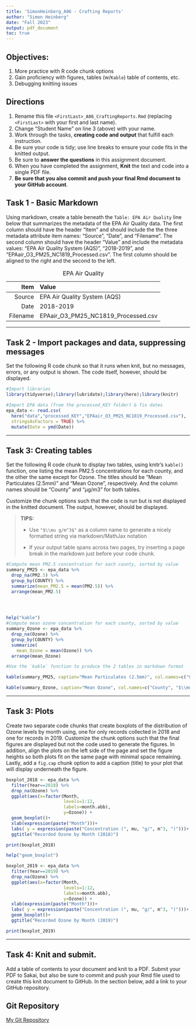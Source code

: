 ```yaml
---
title: 'SimonHeinberg_A06 - Crafting Reports'
author: "Simon Heinberg" 
date: "Fall 2023"
output: pdf_document
toc: true
---
```


## Objectives:

1.  More practice with R code chunk options
1.  Gain proficiency with figures, tables (w/`Kable`) table of contents, etc.
1.  Debugging knitting issues

## Directions

1.  Rename this file `<FirstLast>_A06_CraftingReports.Rmd` (replacing `<FirstLast>` with your first and last name).
1.  Change "Student Name" on line 3 (above) with your name.
1.  Work through the tasks, **creating code and output** that fulfill each instruction.
1.  Be sure your code is tidy; use line breaks to ensure your code fits in the knitted output.
1.  Be sure to **answer the questions** in this assignment document.
1.  When you have completed the assignment, **Knit** the text and code into a single PDF file.
1.  **Be sure that you also commit and push your final Rmd document to your GitHub account**.

## Task 1 - Basic Markdown

Using markdown, create a table beneath the `Table: EPA Air Quality` line below that summarizes the metadata of the EPA Air Quality data. The first column should have the header "Item" and should include the the three metadata attribute item names: "Source", "Date", and "Filename". The second column should have the header "Value" and include the metadata values: "EPA Air Quality System (AQS)", "2018-2019", and "EPAair_O3_PM25_NC1819_Processed.csv". The first column should be aligned to the right and the second to the left.

Table: EPA Air Quality

Item  | Value
-------------: | :-------------
Source  | EPA Air Quality System (AQS)
Date | 2018-2019
Filename  | EPAair_O3_PM25_NC1819_Processed.csv
---

## Task 2 - Import packages and data, suppressing messages

Set the following R code chunk so that it runs when knit, but no messages, errors, or any output is shown. The code itself, however, should be displayed.

```r
#Import libraries
library(tidyverse);library(lubridate);library(here);library(knitr)

#Import EPA data (from the processed_KEY folder) & fix dates
epa_data <- read.csv(
  here("data","processed_KEY","EPAair_O3_PM25_NC1819_Processed.csv"),
  stringsAsFactors = TRUE) %>% 
  mutate(Date = ymd(Date))
```

---

## Task 3: Creating tables

Set the following R code chunk to display two tables, using knitr's `kable()` function, one listing the mean PM2.5 concentrations for each county, and the other the same except for Ozone. The titles should be "Mean Particulates (2.5mm)" and "Mean Ozone", respectively. And the column names should be "County" and "µg/m3" for both tables.

Customize the chunk options such that the code is run but is not displayed in the knitted document. The output, however, should be displayed.

> **TIPS:**
>
> -   Use `"$\\mu g/m^3$"` as a column name to generate a nicely formatted string via markdown/MathJax notation
>
> -   If your output table spans across two pages, try inserting a page break in the markdown just before your code chunk.

\newpage

```r
#Compute mean PM2.5 concentration for each county, sorted by value
summary_PM25 <- epa_data %>% 
  drop_na(PM2.5) %>% 
  group_by(COUNTY) %>% 
  summarize(mean_PM2.5 = mean(PM2.5)) %>% 
  arrange(mean_PM2.5)
   



help("kable")
#Compute mean ozone concentration for each county, sorted by value
summary_Ozone <- epa_data %>% 
  drop_na(Ozone) %>% 
  group_by(COUNTY) %>% 
  summarize(
    mean_Ozone = mean(Ozone)) %>% 
  arrange(mean_Ozone)

#Use the `kable` function to produce the 2 tables in markdown format

kable(summary_PM25, caption="Mean Particulates (2.5mm)", col.names=c("County", "$\\mu g/m^3$"))

kable(summary_Ozone, caption="Mean Ozone", col.names=c("County", "$\\mu g/m^3$"))
```

---

## Task 3: Plots

Create two separate code chunks that create boxplots of the distribution of Ozone levels by month using, one for only records collected in 2018 and one for records in 2019. Customize the chunk options such that the final figures are displayed but not the code used to generate the figures. In addition, align the plots on the left side of the page and set the figure heights so both plots fit on the same page with minimal space remaining. Lastly, add a `fig.cap` chunk option to add a caption (title) to your plot that will display underneath the figure.

```r

boxplot_2018 <- epa_data %>% 
  filter(Year==2018) %>% 
  drop_na(Ozone) %>%
  ggplot(aes(x=factor(Month,
                      levels=1:12,
                      labels=month.abb), 
                      y=Ozone)) +
  geom_boxplot()+
  xlab(expression(paste("Month")))+
  labs( y = expression(paste("Concentration (", mu, "g/", m^3, ")")))+
  ggtitle("Recorded Ozone by Month (2018)")

print(boxplot_2018)

help("geom_boxplot")
```


```r
boxplot_2019 <- epa_data %>% 
  filter(Year==2019) %>% 
  drop_na(Ozone) %>%
  ggplot(aes(x=factor(Month,
                      levels=1:12,
                      labels=month.abb), 
                      y=Ozone)) +
  xlab(expression(paste("Month")))+
  labs( y = expression(paste("Concentration (", mu, "g/", m^3, ")")))+
  geom_boxplot()+
  ggtitle("Recorded Ozone by Month (2019)")

print(boxplot_2019)
```

---
\newpage

## Task 4: Knit and submit.
Add a table of contents to your document and knit to a PDF. Submit your PDF to Sakai, but also be sure to commit and push your Rmd file used to create this knit document to GitHub. In the section below, add a link to your GitHub repository. 

## Git Repository

[My Git Repository](https://github.com/simonheinberg/EDE_Fall2023.git)